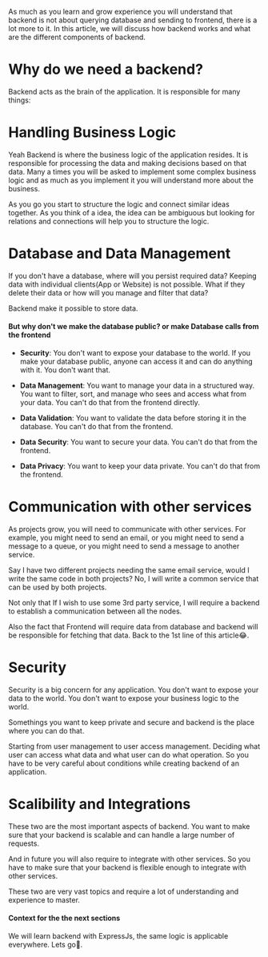 As much as you learn and grow experience you will understand that backend is not about querying database and sending to frontend, there is a lot more to it. In this article, we will discuss how backend works and what are the different components of backend.

# Why do we need a backend?
Backend acts as the brain of the application. It is responsible for many things:

# Handling Business Logic

Yeah Backend is where the business logic of the application resides. It is responsible for processing the data and making decisions based on that data. Many a times you will be asked to implement some complex business logic and as much as you implement it you will understand more about the business.

As you go you start to structure the logic and connect similar ideas together. As you think of a idea, the idea can be ambiguous but looking for relations and connections will help you to structure the logic.

# Database and Data Management

If you don't have a database, where will you persist required data? Keeping data with individual clients(App or Website) is not possible. What if they delete their data or how will you manage and filter that data?

Backend make it possible to store data.

#### But why don't we make the database public? or make Database calls from the frontend 

- **Security**: You don't want to expose your database to the world. If you make your database public, anyone can access it and can do anything with it. You don't want that.

- **Data Management**: You want to manage your data in a structured way. You want to filter, sort, and manage who sees and access what from your data. You can't do that from the frontend directly.

- **Data Validation**: You want to validate the data before storing it in the database. You can't do that from the frontend.

- **Data Security**: You want to secure your data. You can't do that from the frontend.

- **Data Privacy**: You want to keep your data private. You can't do that from the frontend.

# Communication with other services

As projects grow, you will need to communicate with other services. For example, you might need to send an email, or you might need to send a message to a queue, or you might need to send a message to another service.

Say I have two different projects needing the same email service, would I write the same code in both projects? No, I will write a common service that can be used by both projects.

Not only that If I wish to use some 3rd party service, I will require a backend to establish a communication between all the nodes.

Also the fact that Frontend will require data from database and backend will be responsible for fetching that data. Back to the 1st line of this article😂.

# Security

Security is a big concern for any application. You don't want to expose your data to the world. You don't want to expose your business logic to the world. 

Somethings you want to keep private and secure and backend is the place where you can do that.

Starting from user management to user access management. Deciding what user can access what data and what user can do what operation. So you have to be very careful about conditions while creating backend of an application.

# Scalibility and Integrations
These two are the most important aspects of backend. You want to make sure that your backend is scalable and can handle a large number of requests. 

And in future you will also require to integrate with other services. So you have to make sure that your backend is flexible enough to integrate with other services.

These two are very vast topics and require a lot of understanding and experience to master.


#### Context for the the next sections
We will learn backend with ExpressJs, the same logic is applicable everywhere. Lets go🚀. 